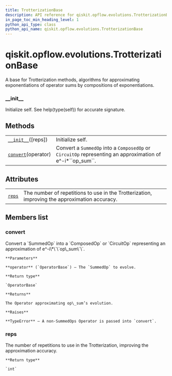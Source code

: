 ```yaml
---
title: TrotterizationBase
description: API reference for qiskit.opflow.evolutions.TrotterizationBase
in_page_toc_min_heading_level: 1
python_api_type: class
python_api_name: qiskit.opflow.evolutions.TrotterizationBase
---
```


# qiskit.opflow\.evolutions.TrotterizationBase

<Class id="qiskit.opflow.evolutions.TrotterizationBase" isDedicatedPage={true} github="https://github.com/qiskit/qiskit/tree/stable/0.18/qiskit/opflow/evolutions/trotterizations/trotterization_base.py" signature="TrotterizationBase(reps=1)" modifiers="class">
  A base for Trotterization methods, algorithms for approximating exponentiations of operator sums by compositions of exponentiations.

  ### \_\_init\_\_

  <Function id="qiskit.opflow.evolutions.TrotterizationBase.__init__" signature="__init__(reps=1)">
    Initialize self. See help(type(self)) for accurate signature.
  </Function>

  ## Methods

  |                                                                                                                                     |                                                                                                                 |
  | ----------------------------------------------------------------------------------------------------------------------------------- | --------------------------------------------------------------------------------------------------------------- |
  | [`__init__`](#qiskit.opflow.evolutions.TrotterizationBase.__init__ "qiskit.opflow.evolutions.TrotterizationBase.__init__")(\[reps]) | Initialize self.                                                                                                |
  | [`convert`](#qiskit.opflow.evolutions.TrotterizationBase.convert "qiskit.opflow.evolutions.TrotterizationBase.convert")(operator)   | Convert a `SummedOp` into a `ComposedOp` or `CircuitOp` representing an approximation of e^-i\*\`\`op\_sum\`\`. |

  ## Attributes

  |                                                                                                                |                                                                                               |
  | -------------------------------------------------------------------------------------------------------------- | --------------------------------------------------------------------------------------------- |
  | [`reps`](#qiskit.opflow.evolutions.TrotterizationBase.reps "qiskit.opflow.evolutions.TrotterizationBase.reps") | The number of repetitions to use in the Trotterization, improving the approximation accuracy. |

  ## Members list

  ### convert

  <Function id="qiskit.opflow.evolutions.TrotterizationBase.convert" signature="convert(operator)" modifiers="abstract">
    Convert a `SummedOp` into a `ComposedOp` or `CircuitOp` representing an approximation of e^-i\*\`\`op\_sum\`\`.

    **Parameters**

    **operator** (`OperatorBase`) – The `SummedOp` to evolve.

    **Return type**

    `OperatorBase`

    **Returns**

    The Operator approximating op\_sum’s evolution.

    **Raises**

    **TypeError** – A non-SummedOps Operator is passed into `convert`.
  </Function>

  ### reps

  <Attribute id="qiskit.opflow.evolutions.TrotterizationBase.reps">
    The number of repetitions to use in the Trotterization, improving the approximation accuracy.

    **Return type**

    `int`
  </Attribute>
</Class>

